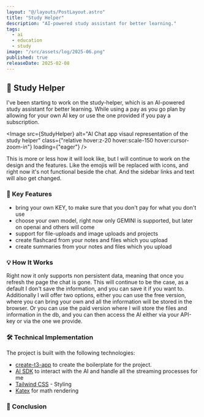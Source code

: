 ```yaml
---
layout: "@/layouts/PostLayout.astro"
title: "Study Helper"
description: "AI-powered study assistant for better learning."
tags:
  - ai
  - education
  - study
image: "/src/assets/log/2025-06.png"
published: true
releaseDate: 2025-02-08
---
```



## 🤖 Study Helper

I've been starting to work on the study-helper, which is an AI-powered study assistant for better learning.
While using a pay as you go plan by allowing for your own AI key or use the one provided if you pay a subscription.

<Image
  src={StudyHelper}
  alt="AI Chat app visaul representation of the study helper"
  class={"relative hover:z-20 hover:scale-150 hover:cursor-zoom-in"}
  loading={"eager"}
/>

This is more or less how it will look like, but I will continue to work on the design and the features.
Like the emojis will be replaced with icons, and right now it's not functional beside the chat.
And the sidebar links and text will also get changed.

### 🎯 Key Features

- bring your own KEY, to make sure that you don't pay for what you don't use
- choose your own model, right now only GEMINI is supported, but later on openai and others will come
- support for file-uploads and image uploads and projects
- create flashcard from your notes and files which you upload
- create summaries from your notes and files which you upload

### 💡 How It Works

Right now it only supports non persistent data, meaning that once you refresh the page the chat is gone.
This will continue to be the case, as a default I don't save the information, and you can save it if you want to.
Additionally I will offer two options, either you can use the free version, where you can bring your own and all the information will be stored in the browser.
Or you can use the paid version where I will store the files and information in the db, and you can then access the AI either via your API-key or via the one we provide.

### 🛠️ Technical Implementation

The project is built with the following technologies:

- [create-t3-app](https://create.t3.gg/) to create the boilerplate for the project.
- [AI SDK](https://sdk.vercel.ai/) to interact with the AI and handle all the streaming processes for me
- [Tailwind CSS](https://tailwindcss.com) - Styling
- [Katex](https://katex.org/) for math rendering

### 📝 Conclusion
